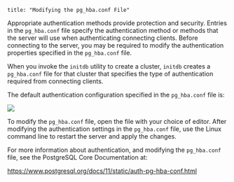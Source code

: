 ```
title: "Modifying the pg_hba.conf File"
```

<div id="modifying_the_pg_hba_conf_file" class="registered_link"></div>

Appropriate authentication methods provide protection and security. Entries in the `pg_hba.conf` file specify the authentication method or methods that the server will use when authenticating connecting clients. Before connecting to the server, you may be required to modify the authentication properties specified in the `pg_hba.conf` file.

When you invoke the `initdb` utility to create a cluster, `initdb` creates a `pg_hba.conf` file for that cluster that specifies the type of authentication required from connecting clients.

The default authentication configuration specified in the `pg_hba.conf` file is:

![](C:\Users\Charm\Desktop\11\11\01_epas_inst_linux\images\modifying_the_pg_hba_conf_file.png)

To modify the `pg_hba.conf` file, open the file with your choice of editor. After modifying the authentication settings in the `pg_hba.conf` file, use the Linux command line to restart the server and apply the changes.

For more information about authentication, and modifying the `pg_hba.conf` file, see the PostgreSQL Core Documentation at:

https://www.postgresql.org/docs/11/static/auth-pg-hba-conf.html